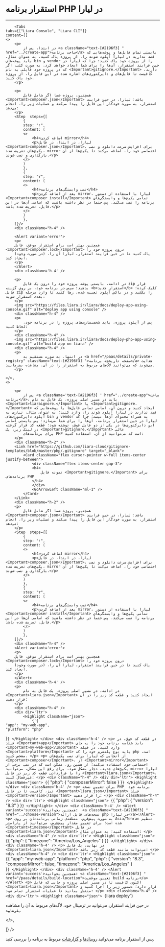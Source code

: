 


<Layout>
<Head>
<title>مستندات استقرار برنامه‌های PHP - لیارا</title>
</Head>

# استقرار برنامه PHP در لیارا
<hr className="mb-2" />

        <Tabs 
    tabs={["Liara Console", "Liara CLI"]} 
    content={[
    <>
        <p>
            در ابتدا، پس از <a className="text-[#2196f3] " href="../create-app">ساخت برنامه</a> بایستی تمام فایل‌ها و پوشه‌هایی که قصد ندارید در لیارا آپلود شوند را، از پروژه پاک کنید. به عنوان مثال، باید پوشه‌های bin و vendor را از پروژه خود پاک کنید؛ چرا که لیارا در حین فرایند استقرار، آن‌ها را برای شما ایجاد خواهد کرد. به صورت کلی، اگر که در پروژه خود فایلی به نام <Important>gitignore.</Important> دارید، کافیست تا فایل‌های و دایرکتوری‌های اشاره شده در این فایل را، از پروژه خود پاک کنید.
        </p>

        <p>
            همچنین، پروژه شما اگر شامل فایل <Important>composer.json</Important> باشد؛ لیارا، در حین فرایند استقرار، به صورت خودکار این فایل را پیدا می‌کند و عملیات زیر را، انجام می‌دهد:
        </p>
        <Step  steps={[
            {
            step: "۱",
            content: (
            <>
                <h4>اضافه کردن mirror</h4>
                <p>لیارا، در ابتدا، در فایل <Important>composer.json</Important>، برای افزایش سرعت دانلود و نصب پکیج‌های تعریف شده، mirror اختصاصی خود را، اضافه می‌کند تا پکیج‌ها از آن بارگذاری و نصب شوند.</p>
            </>
            )
            },
            {
            step: "۲",
            content: (
            <>
                <h4>نصب وابستگی‌های برنامه</h4>
                <p>بعد از اضافه کردن mirror، لیارا با استفاده از دستور <Important>composer install</Important> تمامی پکیج‌ها و وابستگی‌های برنامه را نصب می‌کند. پس حتماً در نظر داشته باشید که اسامی آن‌ها در این فایل، تعریف شده باشد.</p>
            </>
            )
            },
        ]}/>
        <div className="h-4" />
    
        <Alert variant='error'>
        <p>
        همچنین بهتر است برای استقرار موفق، فایل <Important>composer.lock</Important> درون پروژه خود را 
        (در صورت وجود) پاک کنید تا در حین فرایند استقرار، لیارا آن را، ایجاد کند.
        </p>
        </Alert>
        <div className='h-4' />
        
        <p>
            در ادامه، بایستی پوشه پروژه خود را درون یک فایل zip قرار بدهید؛ سپس در برنامه خود، بر روی گزینه <b>استقرار جدید</b> کلیک کرده؛ فایل zip را بکشید و در باکس آپلود تعبیه شده، رها کنید تا وارد مرحله بعدی استقرار شوید:
        </p>
        <img src="https://files.liara.ir/liara/docs/deploy-app-using-console.gif" alt="deploy app using console" />
        <div className="h-4" />
        <p>
            پس از آپلود پروژه، باید شخصی‌سازی‌های پروژه را در برنامه خود، لحاظ کنید:
        </p>
        <div className="h-4" />
        <img src="https://files.liara.ir/liara/docs/deploy-php-app-using-console.gif" alt="build app on liara" />
        <div className="h-4" />
        <p>
            در انتها، به صورت مستقیم به <a href="/paas/details/private-registry" className="text-[#2196f3] ">صفحه تاریخچه برنامه</a> هدایت می‌شوید که می‌توانید لاگ‌های مربوط به استقرار را در آن، مشاهده بفرمایید. 
        </p>

    </>,
    <>

        <p>
            پس از <a className='text-[#2196f3] ' href="../create-app">ساخت برنامه</a>، باید در مسیر اصلی پروژه، یک فایل به نام <Important>liaraignore.</Important> یا <Important>gitignore.</Important> ایجاد کنید و درون آن، اسامی تمامی فایل‌ها یا پوشه‌هایی که قصد ندارید در لیارا آپلود شوند را، وارد کنید؛ به عنوان مثال، نیازی به آپلود دایرکتوری‌های bin و vendor به همراه محتوای آن‌ها نیست؛ چرا که لیارا در حین استقرار برنامه، آن‌ها را برای شما می‌سازد؛ پس بایستی اسامی این دایرکتوری‌ها در یکی از دو فایل فوق، نوشته شود؛ قطعه کد قرار گرفته در لینک زیر، یک <Important>gitignore.</Important> عالی
            برای برنامه‌های PHP است که می‌توانید از آن، استفاده کنید:
        </p>
        <div className="h-2" />
        <Link href="https://github.com/liara-cloud/gitignore-templates/blob/master/php/.gitignore" target="_blank">
            <Card className="flex cursor-pointer w-full items-center justify-between">
                <div className="flex items-center gap-3">
                <h4>
                    نمونه فایل <Important>gitignore.</Important> برای برنامه‌های PHP
                </h4>
                </div>
                <GoArrowLeft className="ml-1" />
            </Card>
        </Link>
        <div className="h-2" />
        <p>
            همچنین، پروژه شما اگر شامل فایل <Important>composer.json</Important> باشد؛ لیارا، در حین فرایند استقرار، به صورت خودکار این فایل را پیدا می‌کند و عملیات زیر را، انجام می‌دهد:
        </p>
        <Step  steps={[
            {
            step: "۱",
            content: (
            <>
                <h4>اضافه کردن mirror</h4>
                <p>لیارا، در ابتدا، در فایل <Important>composer.json</Important>، برای افزایش سرعت دانلود و نصب پکیج‌های تعریف شده، mirror اختصاصی خود را، اضافه می‌کند تا پکیج‌ها از آن بارگذاری و نصب شوند.</p>
            </>
            )
            },
            {
            step: "۲",
            content: (
            <>
                <h4>نصب وابستگی‌های برنامه</h4>
                <p>بعد از اضافه کردن mirror، لیارا با استفاده از دستور <Important>composer install</Important> تمامی پکیج‌ها و وابستگی‌های برنامه را نصب می‌کند. پس حتماً در نظر داشته باشید که اسامی آن‌ها در این فایل، تعریف شده باشد.</p>
            </>
            )
            },
        ]}/>
        <div className="h-4" />
        <Alert variant='error'>
        <p>
        همچنین بهتر است برای استقرار موفق، فایل <Important>composer.lock</Important> درون پروژه خود را 
        (در صورت وجود) پاک کنید تا در حین فرایند استقرار، لیارا آن را، ایجاد کند.
        </p>
        </Alert>
        <div className='h-4' />
        <p>
            در ادامه، در مسیر اصلی پروژه، یک فایل به نام <Important>liara.json</Important> ایجاد کنید و قطعه کد زیر را در آن قرار دهید:
        </p>
        <div className="h-4" />
        <div dir='ltr'>
            <Highlight className="json">
                {`{
    "app": "my-web-app", 
    "platform": "php"
}`}
            </Highlight>
        </div>
        <div className='h-4' />
        <p>
            در قطعه کد فوق، در فیلد <Important>app</Important> باید شناسه برنامه خود را به جای <Important>my-web-app</Important> وارد کنید.
            در فیلد <Important>platform</Important> باید نوع پلتفرم خود را که php است، مشخص کنید.
        </p>
        <p>
            از آنجایی که لیارا برای نصب پکیج‌های <Important>composer</Important>، از <Important>mirror</Important> اختصاصی خود استفاده می‌کند؛ از همین رو، ممکن است که در نصب برخی از پکیج‌های جدید، دچار مشکل شود. برای رفع این مشکل، می‌توانید mirror لیارا را با قراردادن قطعه کد زیر در فایل <Important>liara.json</Important>، غیرفعال کنید:
        </p>
        <div className="h-4" />
        <div dir='ltr'>
            <Highlight className="json">
                {`{
    "php": {
    "composerMirror": false
  }
}`}
            </Highlight>
        </div>
        <div className='h-4' />
        <p>
            برای تعیین نسخه PHP  برنامه خود نیز، کافیست تا در فایل <Important>liara.json</Important> فیلد <Important>version</Important> را قرار دهید:
        </p>
        <div className="h-4" />
        <div dir='ltr'>
            <Highlight className="json">
                {`{
    "php": {
      "version": "8.3"
  }
}`}
            </Highlight>
        </div>
        <div className='h-4' />
        <Alert variant='success'>همچنین بخوانید:  <a className="text-[#2196f3] " href="../choose-version">نسخه‌های قابل ارائه php در لیارا</a></Alert>
        <p>
            به صورت پیش‌فرض، منطقه‌ی زمانی برنامه‌تان بر روی Asia/Tehran تنظیم شده است؛ برای تغییر مقدار پیش‌فرض، می‌توانید از پارامتر <Important>timezone</Important> در فایل <Important>liara.json</Important> استفاده کنید؛ به عنوان مثال:
        </p>
        <div className="h-4" />
        <div dir='ltr'>
            <Highlight className="json">
                {`{
    "php": {
      "timezone": "America/Los_Angeles"
  }
}`}
            </Highlight>
        </div>
        <div className='h-4' />
        <p>
            در نهایت، یک فایل <Important>liara.json</Important> می‌تواند مانند قطعه کد زیر باشد:
        </p>
        <div className="h-4" />
        <div dir='ltr'>
            <Highlight className="json">
                {`{
    "app": "my-web-app", 
    "platform": "php",
    "php": {
        "version": "8.3",
        "composerMirror": false,
        "timezone": "America/Los_Angeles"
    }   
}`}
            </Highlight>
        </div>
        <div className='h-4' />
        <Alert variant='success'>همچنین بخوانید: <a className="text-[#2196f3] " href="/paas/details/build-location">تعیین موقعیت build برنامه</a></Alert>
        <p>
            اکنون کافیست تا در مسیر اصلی پروژه و جایی که فایل <Important>liara.json</Important> قرار دارد؛ دستور زیر را اجرا کنید و منتظر بمانید تا عملیات استقرار تمام شود:
        </p>
        <div className="h-4" />
        <div dir='ltr'>
            <Highlight className="json">
                {`liara deploy`}
            </Highlight>
        </div>
        <div className='h-4' />
        <p>
            در حین فرایند استقرار، می‌توانید در ترمینال خود، لاگ‌های مربوط به آن را مشاهده بفرمایید.
        </p>
        <Asciinema id="deploy-php-app-using-cli" />
    </>,

]} 
/>

<Alert variant='success'>
<p>
    پس از استقرار برنامه می‌توانید <a href="/paas/details/events" className="text-[#2196f3] ">رویدادها</a> و <a href="/paas/details/observations/about" className="text-[#2196f3] ">گزارشات</a> مربوط به برنامه را بررسی کنید.
</p>
</Alert>



</Layout>